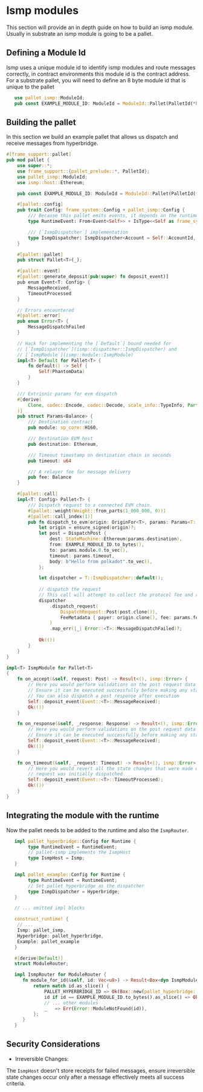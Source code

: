 # Ismp modules

This section will provide an in depth guide on how to build an ismp module. Usually in substrate an ismp module is going to be a pallet.  

## Defining a Module Id

Ismp uses a unique module id to identify ismp modules and route messages correctly, in contract environments this module id is the contract address.  
For a substrate pallet, you will need to define an 8 byte module id that is unique to the pallet 

```rust
   use pallet_ismp::ModuleId;
   pub const EXAMPLE_MODULE_ID: ModuleId = ModuleId::Pallet(PalletId(*b"EXPL-MOD"));
```

## Building the pallet

In this section we build an example pallet that allows us dispatch and receive messages from hyperbridge.  

```rust
#[frame_support::pallet]
pub mod pallet {
	use super::*;
	use frame_support::{pallet_prelude::*, PalletId};
    use pallet_ismp::ModuleId;
    use ismp::host::Ethereum;

	pub const EXAMPLE_MODULE_ID: ModuleId = ModuleId::Pallet(PalletId(*b"EXPL-MOD"));

	#[pallet::config]
	pub trait Config: frame_system::Config + pallet_ismp::Config {
		/// Because this pallet emits events, it depends on the runtime's definition of an event.
		type RuntimeEvent: From<Event<Self>> + IsType<<Self as frame_system::Config>::RuntimeEvent>;

		/// [`IsmpDispatcher`] implementation
		type IsmpDispatcher: IsmpDispatcher<Account = Self::AccountId, Balance = Self::Balance> + Default;
	}

	#[pallet::pallet]
	pub struct Pallet<T>(_);

	#[pallet::event]
	#[pallet::generate_deposit(pub(super) fn deposit_event)]
	pub enum Event<T: Config> {
        MessageReceived,
        TimeoutProcessed
	}

	// Errors encountered
	#[pallet::error]
	pub enum Error<T> {
        MessageDispatchFailed
    }

	// Hack for implementing the [`Default`] bound needed for
	// [`IsmpDispatcher`](ismp::dispatcher::IsmpDispatcher) and
	// [`IsmpModule`](ismp::module::IsmpModule)
	impl<T> Default for Pallet<T> {
		fn default() -> Self {
			Self(PhantomData)
		}
	}

    /// Extrisnic params for evm dispatch
	#[derive(
		Clone, codec::Encode, codec::Decode, scale_info::TypeInfo, PartialEq, Eq, RuntimeDebug,
	)]
	pub struct Params<Balance> {
		/// Destination contract
		pub module: sp_core::H160,

		/// Destination EVM host
		pub destination: Ethereum,

		/// Timeout timestamp on destination chain in seconds
		pub timeout: u64

        /// A relayer fee for message delivery
        pub fee: Balance
	}

    #[pallet::call]
	impl<T: Config> Pallet<T> {
		/// Dispatch request to a connected EVM chain.
		#[pallet::weight(Weight::from_parts(1_000_000, 0))]
		#[pallet::call_index(1)]
		pub fn dispatch_to_evm(origin: OriginFor<T>, params: Params<T::Balance>) -> DispatchResult {
			let origin = ensure_signed(origin)?;
			let post = DispatchPost {
				dest: StateMachine::Ethereum(params.destination),
				from: EXAMPLE_MODULE_ID.to_bytes(),
				to: params.module.0.to_vec(),
				timeout: params.timeout,
				body: b"Hello from polkadot".to_vec(),
			};

			let dispatcher = T::IsmpDispatcher::default();
			
			// dispatch the request
            // This call will attempt to collect the protocol fee and relayer fee from the user's account
			dispatcher
				.dispatch_request(
					DispatchRequest::Post(post.clone()),
					FeeMetadata { payer: origin.clone(), fee: params.fee },
				)
				.map_err(|_| Error::<T>::MessageDispatchFailed)?;
			
			Ok(())
		}
	}
}

impl<T> IsmpModule for Pallet<T>
{
	fn on_accept(&self, request: Post) -> Result<(), ismp::Error> {
        // Here you would perform validations on the post request data
        // Ensure it can be executed successfully before making any state changes
        // You can also dispatch a post response after execution
        Self::deposit_event(Event::<T>::MessageReceived);
		Ok(())
	}

	fn on_response(&self, _response: Response) -> Result<(), ismp::Error> {
        // Here you would perform validations on the post request data
        // Ensure it can be executed successfully before making any state changes
        Self::deposit_event(Event::<T>::MessageReceived);
		Ok(())
	}

	fn on_timeout(&self, _request: Timeout) -> Result<(), ismp::Error> {
        // Here you would revert all the state changes that were made when the
        // request was initially dispatched
        Self::deposit_event(Event::<T>::TimeoutProcessed);
		Ok(())
	}
}
```

## Integrating the module with the runtime

Now the pallet needs to be added to the runtime and also the `IsmpRouter`.

```rust
   impl pallet_hyperbridge::Config for Runtime {
        type RuntimeEvent = RuntimeEvent;
        // pallet-ismp implements the IsmpHost
        type IsmpHost = Ismp;
   }

   impl pallet_example::Config for Runtime {
        type RuntimeEvent = RuntimeEvent;
        // Set pallet hyperbridge as the dispatcher
        type IsmpDispatcher = Hyperbridge;
   }

   // ... omitted impl blocks

   construct_runtime! {
    // ...
    Ismp: pallet_ismp,
    Hyperbridge: pallet_hyperbridge,
    Example: pallet_example
   }

   #[derive(Default)]
   struct ModuleRouter;

   impl IsmpRouter for ModuleRouter {
      fn module_for_id(&self, id: Vec<u8>) -> Result<Box<dyn IsmpModule>, Error> {
          return match id.as_slice() {
              PALLET_HYPERBRIDGE_ID => Ok(Box::new(pallet_hyperbridge::Pallet::<Runtime>::default())),
              id if id == EXAMPLE_MODULE_ID.to_bytes().as_slice() => Ok(Box::new(pallet_ismp::pallet_example::Pallet::<Runtime>::default()))
              // ... other modules
              _   => Err(Error::ModuleNotFound(id)),
          };
      }
   }
```

## Security Considerations
* Irreversible Changes:

The `IsmpHost` doesn't store receipts for failed messages, ensure irreversible state changes occur only after a message effectively meets all success criteria.

